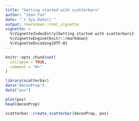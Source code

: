 ```yaml
---
title: "Getting started with scatterbars"
author: "Jean Fan"
date: "`r Sys.Date()`"
output: rmarkdown::html_vignette
vignette: >
  %\VignetteIndexEntry{Getting started with scatterbars}
  %\VignetteEngine{knitr::rmarkdown}
  %\VignetteEncoding{UTF-8}
---
```


```r
knitr::opts_chunk$set(
  collapse = TRUE,
  comment = "#>"
)
```

```r
library(scatterbar)
data("deconProp")
data("pos")

plot(pos)
head(deconProp)

scatterbar::create_scatterbar(deconProp, pos)
```
